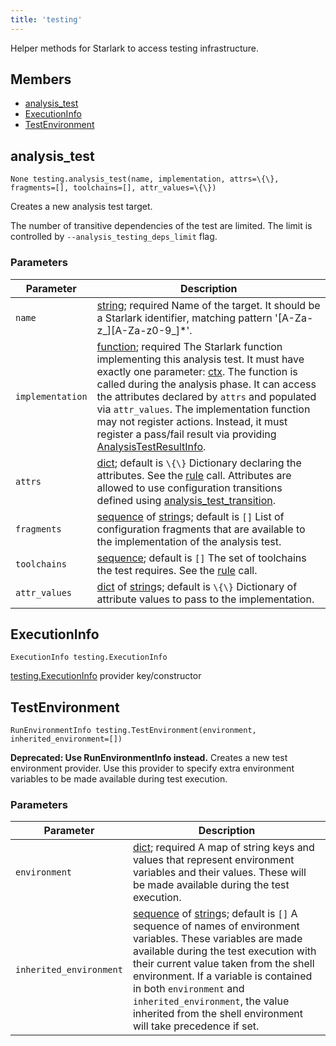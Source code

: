 ```yaml
---
title: 'testing'
---
```



Helper methods for Starlark to access testing infrastructure.

## Members

* [analysis\_test](#analysis_test)
* [ExecutionInfo](#ExecutionInfo)
* [TestEnvironment](#TestEnvironment)

## analysis\_test

```
None testing.analysis_test(name, implementation, attrs=\{\}, fragments=[], toolchains=[], attr_values=\{\})
```

Creates a new analysis test target.

The number of transitive dependencies of the test are limited. The limit is controlled by `--analysis_testing_deps_limit` flag.

### Parameters

| Parameter | Description |
| --- | --- |
| `name` | [string](../core/string.mdx); required  Name of the target. It should be a Starlark identifier, matching pattern '[A-Za-z\_][A-Za-z0-9\_]\*'. |
| `implementation` | [function](../core/function.mdx); required  The Starlark function implementing this analysis test. It must have exactly one parameter: [ctx](../builtins/ctx.mdx). The function is called during the analysis phase. It can access the attributes declared by `attrs` and populated via `attr_values`. The implementation function may not register actions. Instead, it must register a pass/fail result via providing [AnalysisTestResultInfo](../providers/AnalysisTestResultInfo.mdx). |
| `attrs` | [dict](../core/dict.mdx); default is `\{\}`  Dictionary declaring the attributes. See the [rule](../globals/bzl.html#rule) call. Attributes are allowed to use configuration transitions defined using [analysis\_test\_transition](../globals/bzl.html#analysis_test_transition). |
| `fragments` | [sequence](../core/list.mdx) of [string](../core/string.mdx)s; default is `[]`  List of configuration fragments that are available to the implementation of the analysis test. |
| `toolchains` | [sequence](../core/list.mdx); default is `[]`  The set of toolchains the test requires. See the [rule](../globals/bzl.html#rule) call. |
| `attr_values` | [dict](../core/dict.mdx) of [string](../core/string.mdx)s; default is `\{\}`  Dictionary of attribute values to pass to the implementation. |

## ExecutionInfo

```
ExecutionInfo testing.ExecutionInfo
```

[testing.ExecutionInfo](../providers/ExecutionInfo.mdx) provider key/constructor

## TestEnvironment

```
RunEnvironmentInfo testing.TestEnvironment(environment, inherited_environment=[])
```

**Deprecated: Use RunEnvironmentInfo instead.** Creates a new test environment provider. Use this provider to specify extra environment variables to be made available during test execution.

### Parameters

| Parameter | Description |
| --- | --- |
| `environment` | [dict](../core/dict.mdx); required  A map of string keys and values that represent environment variables and their values. These will be made available during the test execution. |
| `inherited_environment` | [sequence](../core/list.mdx) of [string](../core/string.mdx)s; default is `[]`  A sequence of names of environment variables. These variables are made available during the test execution with their current value taken from the shell environment. If a variable is contained in both `environment` and `inherited_environment`, the value inherited from the shell environment will take precedence if set. |